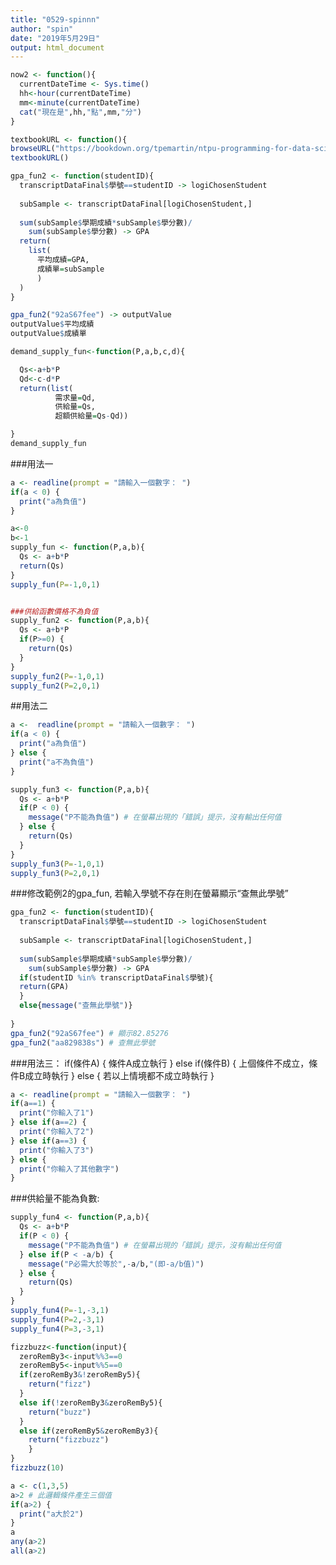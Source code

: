 ```yaml
---
title: "0529-spinnn"
author: "spin"
date: "2019年5月29日"
output: html_document
---
```


```r
now2 <- function(){
  currentDateTime <- Sys.time()
  hh<-hour(currentDateTime)
  mm<-minute(currentDateTime)
  cat("現在是",hh,"點",mm,"分")
}
```
```r
textbookURL <- function(){
browseURL("https://bookdown.org/tpemartin/ntpu-programming-for-data-science/function-and-conditional-execution.html#returninput")}
textbookURL()
```


```r
gpa_fun2 <- function(studentID){
  transcriptDataFinal$學號==studentID -> logiChosenStudent
  
  subSample <- transcriptDataFinal[logiChosenStudent,]
  
  sum(subSample$學期成績*subSample$學分數)/
    sum(subSample$學分數) -> GPA
  return(
    list(
      平均成績=GPA,
      成績單=subSample
      )
  )
}
```
```r
gpa_fun2("92aS67fee") -> outputValue
outputValue$平均成績
outputValue$成績單
```

```r
demand_supply_fun<-function(P,a,b,c,d){

  Qs<-a+b*P
  Qd<-c-d*P
  return(list(
          需求量=Qd,
          供給量=Qs,
          超額供給量=Qs-Qd))

}
demand_supply_fun
```
###用法一
```r
a <- readline(prompt = "請輸入一個數字： ")
if(a < 0) {
  print("a為負值")
}
```
```r
a<-0
b<-1
supply_fun <- function(P,a,b){
  Qs <- a+b*P
  return(Qs)
}
supply_fun(P=-1,0,1)


###供給函數價格不為負值
supply_fun2 <- function(P,a,b){
  Qs <- a+b*P
  if(P>=0) {
    return(Qs)
  }
}
supply_fun2(P=-1,0,1)
supply_fun2(P=2,0,1)
```

##用法二
```r
a <-  readline(prompt = "請輸入一個數字： ")
if(a < 0) {
  print("a為負值")
} else {
  print("a不為負值")
}
```
```r
supply_fun3 <- function(P,a,b){
  Qs <- a+b*P
  if(P < 0) {
    message("P不能為負值") # 在螢幕出現的「錯誤」提示，沒有輸出任何值
  } else {
    return(Qs)
  }
}
supply_fun3(P=-1,0,1)
supply_fun3(P=2,0,1)
```
###修改範例2的gpa_fun, 若輸入學號不存在則在螢幕顯示“查無此學號”
```r
gpa_fun2 <- function(studentID){
  transcriptDataFinal$學號==studentID -> logiChosenStudent
  
  subSample <- transcriptDataFinal[logiChosenStudent,]
  
  sum(subSample$學期成績*subSample$學分數)/
    sum(subSample$學分數) -> GPA
  if(studentID %in% transcriptDataFinal$學號){
  return(GPA) 
  }
  else{message("查無此學號")}
  
}
gpa_fun2("92aS67fee") # 顯示82.85276
gpa_fun2("aa829838s") # 查無此學號
```
###用法三：
if(條件A) {
  條件A成立執行
} else if(條件B) {
  上個條件不成立，條件B成立時執行
} else {
  若以上情境都不成立時執行
}
```r
a <- readline(prompt = "請輸入一個數字： ")
if(a==1) {
  print("你輸入了1")
} else if(a==2) {
  print("你輸入了2")
} else if(a==3) {
  print("你輸入了3")
} else {
  print("你輸入了其他數字")
}
```

###供給量不能為負數:
```r
supply_fun4 <- function(P,a,b){
  Qs <- a+b*P
  if(P < 0) {
    message("P不能為負值") # 在螢幕出現的「錯誤」提示，沒有輸出任何值
  } else if(P < -a/b) {
    message("P必需大於等於",-a/b,"(即-a/b值)")
  } else {
    return(Qs)
  }
}
supply_fun4(P=-1,-3,1)
supply_fun4(P=2,-3,1)
supply_fun4(P=3,-3,1)
```
```r
fizzbuzz<-function(input){
  zeroRemBy3<-input%%3==0
  zeroRemBy5<-input%%5==0
  if(zeroRemBy3&!zeroRemBy5){
    return("fizz")
  }
  else if(!zeroRemBy3&zeroRemBy5){
    return("buzz")
  }
  else if(zeroRemBy5&zeroRemBy3){
    return("fizzbuzz")
    }
}
fizzbuzz(10)
```

```r
a <- c(1,3,5)
a>2 # 此邏輯條件產生三個值
if(a>2) {
  print("a大於2")
}
a
any(a>2)
all(a>2)
```






